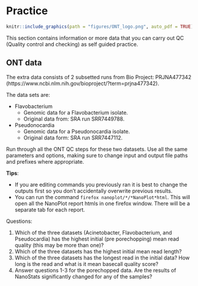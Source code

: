 # Practice
```r
knitr::include_graphics(path = "figures/ONT_logo.png", auto_pdf = TRUE)
``` 

This section contains information or more data that you can carry out QC (Quality control and checking) as self guided practice.

## ONT data

The extra data consists of 2 subsetted runs from Bio Project: PRJNA477342 (https://www.ncbi.nlm.nih.gov/bioproject/?term=prjna477342).

The data sets are:

+ Flavobacterium
   + Genomic data for a Flavobacterium isolate.
   + Original data from: SRA run SRR7449788.
+ Pseudonocardia
   + Genomic data for a Pseudonocardia isolate.
   + Original data form: SRA run SRR7447112.
   
Run through all the ONT QC steps for these two datasets. Use all the same parameters and options, making sure to change input and output file paths and prefixes where appropriate.

__Tips__: 

+ If you are editing commands you previously ran it is best to change the outputs first so you don't accidentally overwrite previous results.
+ You can run the command `firefox nanoplot/*/*NanoPlot*html`. This will open all the NanoPlot report htmls in one firefox window. There will be a separate tab for each report.

Questions:

1. Which of the three datasets (Acinetobacter, Flavobacterium, and Pseudocardia) has the highest initial (pre porechopping) mean read quality (this may be more than one)?
2. Which of the three datasets has the highest initial mean read length?
3. Which of the three datasets has the longest read in the initial data? How long is the read and what is it mean basecall quality score?
4. Answer questions 1-3 for the porechopped data. Are the results of NanoStats significantly changed for any of the samples?